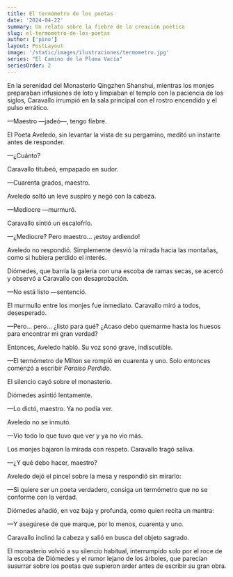 ```yaml
---
title: El termómetro de los poetas
date: '2024-04-22'
summary: Un relato sobre la fiebre de la creación poética
slug: el-termometro-de-los-poetas
author: ['pino']
layout: PostLayout
image: '/static/images/ilustraciones/termometro.jpg'
series: "El Camino de la Pluma Vacía"
seriesOrder: 2
---
```


En la serenidad del Monasterio Qingzhen Shanshui, mientras los monjes preparaban infusiones de loto y limpiaban el templo con la paciencia de los siglos, Caravallo irrumpió en la sala principal con el rostro encendido y el pulso errático.

—Maestro —jadeó—, tengo fiebre.

El Poeta Aveledo, sin levantar la vista de su pergamino, meditó un instante antes de responder.

—¿Cuánto?

Caravallo titubeó, empapado en sudor.

—Cuarenta grados, maestro.

Aveledo soltó un leve suspiro y negó con la cabeza.

—Mediocre —murmuró.

Caravallo sintió un escalofrío.

—¿Mediocre? Pero maestro… ¡estoy ardiendo!

Aveledo no respondió. Simplemente desvió la mirada hacia las montañas, como si hubiera perdido el interés.

Diómedes, que barría la galería con una escoba de ramas secas, se acercó y observó a Caravallo con desaprobación.

—No está listo —sentenció.

El murmullo entre los monjes fue inmediato. Caravallo miró a todos, desesperado.

—Pero… pero… ¿listo para qué? ¿Acaso debo quemarme hasta los huesos para encontrar mi gran verdad?

Entonces, Aveledo habló. Su voz sonó grave, indiscutible.

—El termómetro de Milton se rompió en cuarenta y uno. Solo entonces comenzó a escribir *Paraíso Perdido*.

El silencio cayó sobre el monasterio.

Diómedes asintió lentamente.

—Lo dictó, maestro. Ya no podía ver.

Aveledo no se inmutó.

—Vio todo lo que tuvo que ver y ya no vio más.

Los monjes bajaron la mirada con respeto. Caravallo tragó saliva.

—¿Y qué debo hacer, maestro?

Aveledo dejó el pincel sobre la mesa y respondió sin mirarlo:

—Si quiere ser un poeta verdadero, consiga un termómetro que no se conforme con la verdad.

Diómedes añadió, en voz baja y profunda, como quien recita un mantra:

—Y asegúrese de que marque, por lo menos, cuarenta y uno.

Caravallo inclinó la cabeza y salió en busca del objeto sagrado.

El monasterio volvió a su silencio habitual, interrumpido solo por el roce de la escoba de Diómedes y el rumor lejano de los árboles, que parecían susurrar sobre los poetas que supieron arder antes de escribir su gran obra.

